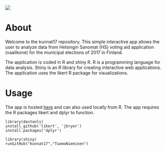 
![](http://gdurl.com/RzyBi)


# About  

Welcome to the kunnat17 repository. This simple interactive app allows the user to analyze data from Helsingin Sanomat (HS) voting aid application (vaalikone) for the municipal elections of 2017 in Finland. 

The application is coded in R and shiny R. R is a programming language for data analysis. Shiny is an R library for creating interactive web applications. The application uses the likert R package for visualizations.

# Usage

The app is hosted [here](https://tuomonieminen.shinyapps.io/kunnat17/) and can also used locally from R. The app requires the R packages likert and dplyr to function.

```
library(devtools)
install_github('likert', 'jbryer')
install.packages('dplyr')

library(shiny)
runGitHub("kunnat17","TuomoNieminen")
```